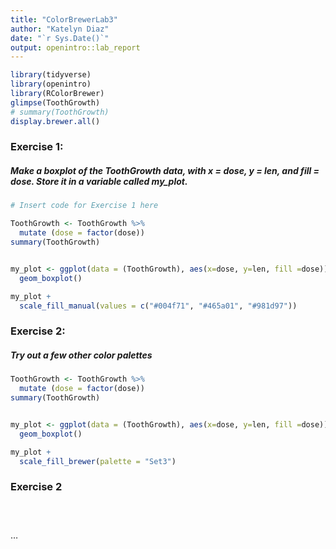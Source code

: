 ```yaml
---
title: "ColorBrewerLab3"
author: "Katelyn Diaz"
date: "`r Sys.Date()`"
output: openintro::lab_report
---
```


```r
library(tidyverse)
library(openintro)
library(RColorBrewer)
glimpse(ToothGrowth)
# summary(ToothGrowth)
display.brewer.all()
```

### Exercise 1:
##### Make a boxplot of the ToothGrowth data, with x = dose, y = len, and fill = dose. Store it in a variable called my_plot.


```r
# Insert code for Exercise 1 here

ToothGrowth <- ToothGrowth %>%
  mutate (dose = factor(dose))
summary(ToothGrowth)


my_plot <- ggplot(data = (ToothGrowth), aes(x=dose, y=len, fill =dose)) +
  geom_boxplot()

my_plot +
  scale_fill_manual(values = c("#004f71", "#465a01", "#981d97"))

```


### Exercise 2: 
##### Try out a few other color palettes
```r
ToothGrowth <- ToothGrowth %>%
  mutate (dose = factor(dose))
summary(ToothGrowth)


my_plot <- ggplot(data = (ToothGrowth), aes(x=dose, y=len, fill =dose)) +
  geom_boxplot()

my_plot +
  scale_fill_brewer(palette = "Set3")

```
### Exercise 2
```r

```


```r

```


```r

```
...

